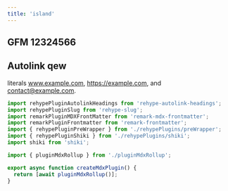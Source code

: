---
title: 'island'
---


<Counter />

##  GFM 12324566

## Autolink qew
literals www.example.com, https://example.com, and contact@example.com.


```ts
import rehypePluginAutolinkHeadings from 'rehype-autolink-headings';
import rehypePluginSlug from 'rehype-slug';
import remarkPluginMDXFrontMatter from 'remark-mdx-frontmatter';
import remarkPluginFrontmatter from 'remark-frontmatter';
import { rehypePluginPreWrapper } from './rehypePlugins/preWrapper';
import { rehypePluginShiki } from './rehypePlugins/shiki';
import shiki from 'shiki';

import { pluginMdxRollup } from './pluginMdxRollup';

export async function createMdxPlugin() {
  return [await pluginMdxRollup()];
}
```